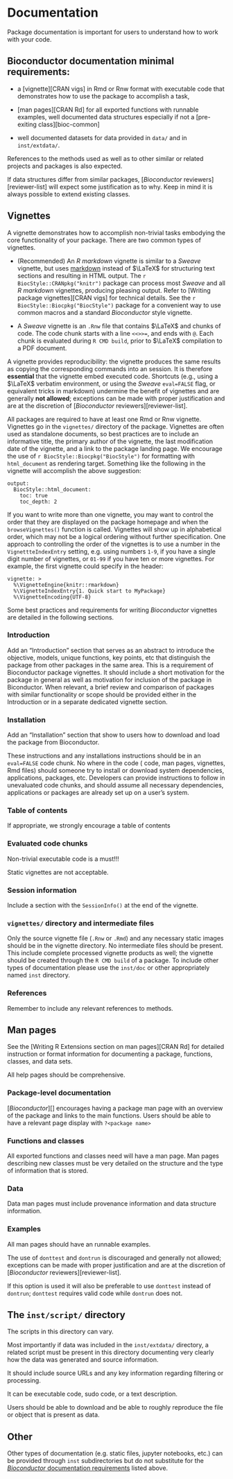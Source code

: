 # Documentation {#docs}

Package documentation is important for users to understand how to work with your code.

## Bioconductor documentation minimal requirements: {#doc-require}

* a [vignette][CRAN vigs] in Rmd or Rnw format with executable code that
  demonstrates how to use the package to accomplish a task,

* [man pages][CRAN Rd] for all exported functions with runnable examples, well
  documented data structures especially if not a [pre-exiting
  class][bioc-common]

* well documented datasets for data provided in `data/` and in `inst/extdata/`.

References to the methods used as well as to other similar or related projects
and packages is also expected.

If data structures differ from similar packages, [_Bioconductor_
reviewers][reviewer-list] will expect some justification as to why. Keep in mind
it is always possible to extend existing classes.


## Vignettes {#vignettes}

A vignette demonstrates how to accomplish non-trivial tasks embodying the core
functionality of your package. There are two common types of vignettes.
  
* (Recommended) An *R markdown* vignette is similar to a *Sweave* vignette, but uses
  [markdown](http://daringfireball.net/projects/markdown/) instead of $\LaTeX$
  for structuring text sections and resulting in HTML output. The `r
  BiocStyle::CRANpkg("knitr")` package can process most *Sweave* and all *R
  markdown* vignettes, producing pleasing output. Refer to [Writing package
  vignettes][CRAN vigs] for technical details. See the `r
  BiocStyle::Biocpkg("BiocStyle")` package for a convenient way to use common
  macros and a standard _Bioconductor_ style vignette.

* A *Sweave* vignette is an `.Rnw` file that contains $\LaTeX$ and chunks of <i
  class="fab fa-r-project"></i> code. The  code chunk starts with a line
  `<<>>=`, and ends with `@`. Each chunk is evaluated during `R CMD build`,
  prior to $\LaTeX$ compilation to a PDF document.
  
A vignette provides reproducibility: the vignette produces the same results as
copying the corresponding commands into an <i class="fab fa-r-project"></i>
session. It is therefore **essential** that the vignette embed executed <i
class="fab fa-r-project"></i> code. Shortcuts (e.g., using a $\LaTeX$ verbatim
environment, or using the *Sweave* `eval=FALSE` flag, or equivalent tricks in
markdown) undermine the benefit of vignettes and are generally **not allowed**;
exceptions can be made with proper justification and are at the discretion of
[_Bioconductor_ reviewers][reviewer-list].

All packages are required to have at least one Rmd or Rnw vignette. Vignettes go
in the `vignettes/` directory of the package. Vignettes are often used as
standalone documents, so best practices are to include an informative title, the
primary author of the vignette, the last modification date of the vignette, and
a link to the package landing page. We encourage the use of `r
BiocStyle::Biocpkg("BiocStyle")` for formatting with `html_document` as
rendering target. Something like the following in the vignette will accomplish
the above suggestion:

```
output:
  BiocStyle::html_document:
    toc: true
    toc_depth: 2

```

If you want to write more than one vignette, you may want to control
the order that they are displayed on the package homepage and when the
`browseVignettes()` function is called. Vignettes will show up in
alphabetical order, which may not be a logical ordering without
further specification. One approach to controlling the order of the
vignettes is to use a number in the `VignettteIndexEntry` setting,
e.g. using numbers `1-9`, if you have a single digit number of
vignettes, or `01-99` if you have ten or more vignettes. For example,
the first vignette could specify in the header:

```
vignette: >
  %\VignetteEngine{knitr::rmarkdown}
  %\VignetteIndexEntry{1. Quick start to MyPackage}
  %\VignetteEncoding{UTF-8}
```

Some best practices and requirements for writing _Bioconductor_ vignettes are
detailed in the following sections.

### Introduction {#vignette-introduction}

Add an "Introduction" section that serves as an abstract to introduce the
objective, models, unique functions, key points, etc that distinguish the
package from other packages in the same area. This is a requirement of
Bioconductor package vignettes. It should include a short motivation for the
package in general as well as motivation for inclusion of the package in
Biconductor. When relevant, a brief review and comparison of packages with
similar functionality or scope should be provided either in the Introduction or
in a separate dedicated vignette section.

### Installation

Add an "Installation" section that show to users how to download and load the
package from Bioconductor.

These instructions and any installations instructions should be in an
`eval=FALSE` code chunk. No where in the code (<i class="fab fa-r-project"></i>
code, man pages, vignettes, Rmd files) should someone try to install or download
system dependencies, applications, packages, etc. Developers can provide
instructions to follow in unevaluated code chunks, and should assume all
necessary dependencies, applications or packages are already set up on a user's
system.

### Table of contents

If appropriate, we strongly encourage a table of contents

### Evaluated code chunks

Non-trivial executable code is a must!!!

Static vignettes are not acceptable.

### Session information

Include a section with the `SessionInfo()` at the end of the vignette.

### `vignettes/` directory and intermediate files

Only the source vignette file (`.Rnw` or `.Rmd`) and any necessary static images
should be in the vignette directory. No intermediate files should be
present. This include complete processed vignette products as well; the vignette
should be created through the `R CMD build` of a package. To include other types
of documentation please use the `inst/doc` or other appropriately named `inst`
directory.

### References

Remember to include any relevant references to methods.

## Man pages {#man-pages}

See the [Writing R Extensions section on man pages][CRAN Rd] for detailed
instruction or format information for documenting a package, functions, classes,
and data sets.

All help pages should be comprehensive.

### Package-level documentation

[_Bioconductor_][] encourages having a package man page with an overview of the
package and links to the main functions. Users should be able to have a relevant
page display with `?<package name>`

### Functions and classes

All exported functions and classes need will have a man page. Man pages
describing new classes must be very detailed on the structure and the type of
information that is stored.

### Data {#data-man}

Data man pages must include provenance information and data structure information.

### Examples

All man pages should have an runnable examples.

The use of `donttest` and `dontrun` is discouraged and generally not allowed;
exceptions can be made with proper justification and are at the discretion of
[_Bioconductor_ reviewers][reviewer-list].

If this option is used it will also be preferable to use `donttest` instead of
`dontrun`; `donttest` requires valid <i class="fab fa-r-project"></i> code while
`dontrun` does not.

## The `inst/script/` directory {#doc-inst-script}

The scripts in this directory can vary.

Most importantly if data was included in the `inst/extdata/` directory, a
related script must be present in this directory documenting very clearly how
the data was generated and source information.

It should include source URLs and any key information regarding filtering or processing.

It can be executable code, sudo code, or a text description.

Users should be able to download and be able to roughly reproduce the file or
object that is present as data.

## Other {#other-doc}

Other types of documentation (e.g. static files, jupyter notebooks, etc.) can be
provided through `inst` subdirectories but do not substitute for the
[_Bioconductor_ documentation requirements](#doc-require) listed above.
